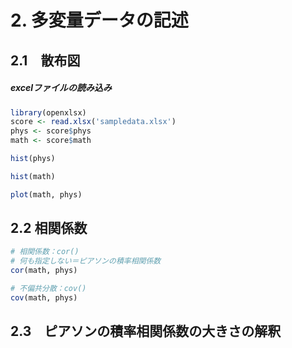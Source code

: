 # 2. 多変量データの記述

## 2.1　散布図

##### excelファイルの読み込み

```r
library(openxlsx)
score <- read.xlsx('sampledata.xlsx')
phys <- score$phys
math <- score$math
```


```r
hist(phys)
```

```r
hist(math)
```

```r
plot(math, phys)
```

## 2.2 相関係数

```r
# 相関係数：cor()
# 何も指定しない＝ピアソンの積率相関係数
cor(math, phys)
```

```r
# 不偏共分散：cov()
cov(math, phys)
```

## 2.3　ピアソンの積率相関係数の大きさの解釈

```r

```












